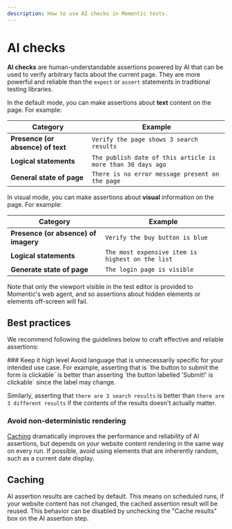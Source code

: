 ```yaml
---
description: How to use AI checks in Momentic tests.
---
```



# AI checks

**AI checks** are human-understandable assertions powered by AI that can be used to verify arbitrary facts about the current page. They are more powerful and reliable than the `expect` or `assert` statements in traditional testing libraries.

In the default mode, you can make assertions about **text** content on the page. For example:

| Category                          | Example                                                     |
| --------------------------------- | ----------------------------------------------------------- |
| **Presence (or absence) of text** | `Verify the page shows 3 search results`                    |
| **Logical statements**            | `The publish date of this article is more than 30 days ago` |
| **General state of page**         | `There is no error message present on the page`             |

In visual mode, you can make assertions about **visual** information on the page. For example:

| Category                             | Example                                          |
| ------------------------------------ | ------------------------------------------------ |
| **Presence (or absence) of imagery** | `Verify the buy button is blue`                  |
| **Logical statements**               | `The most expensive item is highest on the list` |
| **Generate state of page**           | `The login page is visible`                      |

Note that only the viewport visible in the test editor is provided to Momentic's web agent, and so assertions about hidden elements or elements off-screen will fail.

## Best practices

We recommend following the guidelines below to craft effective and reliable assertions:

<Steps>
### Keep it high level
Avoid language that is unnecessarily specific for your intended use case. For example, asserting that is `the button to submit the form is clickable` is better than asserting `the button labelled 'Submit!' is clickable` since the label may change.

Similarly, asserting that `there are 3 search results` is better than `there are 3 different results` if the contents of the results doesn't actually matter.

### Avoid non-deterministic rendering

[Caching](#caching) dramatically improves the performance and reliability of AI assertions, but depends on your website content rendering in the same way on every run. If possible, avoid using elements that are inherently random, such as a current date display.

</Steps>

## Caching

AI assertion results are cached by default. This means on scheduled runs, if your website content has not changed, the cached assertion result will be reused. This behavior can be disabled by unchecking the "Cache results" box on the AI assertion step.
